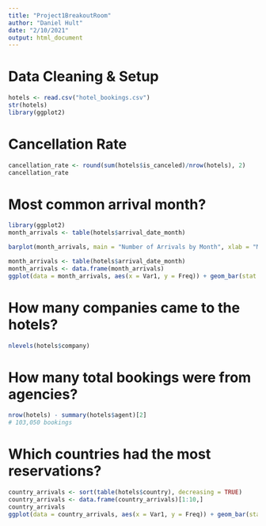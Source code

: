 ```yaml
---
title: "Project1BreakoutRoom"
author: "Daniel Hult"
date: "2/10/2021"
output: html_document
---
```


# Data Cleaning & Setup
```r
hotels <- read.csv("hotel_bookings.csv")
str(hotels)
library(ggplot2)
```

# Cancellation Rate
```r
cancellation_rate <- round(sum(hotels$is_canceled)/nrow(hotels), 2)
cancellation_rate
```

# Most common arrival month?
```r
library(ggplot2)
month_arrivals <- table(hotels$arrival_date_month)

barplot(month_arrivals, main = "Number of Arrivals by Month", xlab = "Month", ylab = "Number of Arrivals", col = "blue")

month_arrivals <- table(hotels$arrival_date_month)
month_arrivals <- data.frame(month_arrivals)
ggplot(data = month_arrivals, aes(x = Var1, y = Freq)) + geom_bar(stat = "identity")
```

# How many companies came to the hotels? 
```r
nlevels(hotels$company)
```

# How many total bookings were from agencies?
```r
nrow(hotels) - summary(hotels$agent)[2]
# 103,050 bookings
```

# Which countries had the most reservations?
```r
country_arrivals <- sort(table(hotels$country), decreasing = TRUE)
country_arrivals <- data.frame(country_arrivals)[1:10,]
country_arrivals
ggplot(data = country_arrivals, aes(x = Var1, y = Freq)) + geom_bar(stat = "identity")
```